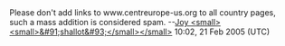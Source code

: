 <article id="1532238" title=User talk:Jankaspar>
	<talkpage id="1532238" title="User talk:Jankaspar">
Please don't add links to www.centreurope-us.org to all country pages, such a mass addition is considered spam. --[[User:Joy|Joy &lt;small&gt;&lt;small&gt;&amp;#91;shallot&amp;#93;&lt;/small&gt;&lt;/small&gt;]] 10:02, 21 Feb 2005 (UTC)
	</talkpage>
</article>